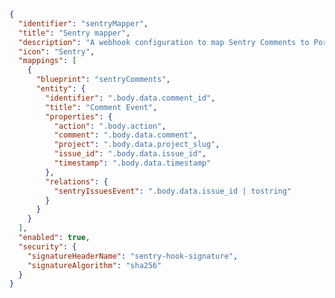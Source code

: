 ```json showLineNumbers
{
  "identifier": "sentryMapper",
  "title": "Sentry mapper",
  "description": "A webhook configuration to map Sentry Comments to Port",
  "icon": "Sentry",
  "mappings": [
    {
      "blueprint": "sentryComments",
      "entity": {
        "identifier": ".body.data.comment_id",
        "title": "Comment Event",
        "properties": {
          "action": ".body.action",
          "comment": ".body.data.comment",
          "project": ".body.data.project_slug",
          "issue_id": ".body.data.issue_id",
          "timestamp": ".body.data.timestamp"
        },
        "relations": {
          "sentryIssuesEvent": ".body.data.issue_id | tostring"
        }
      }
    }
  ],
  "enabled": true,
  "security": {
    "signatureHeaderName": "sentry-hook-signature",
    "signatureAlgorithm": "sha256"
  }
}
```